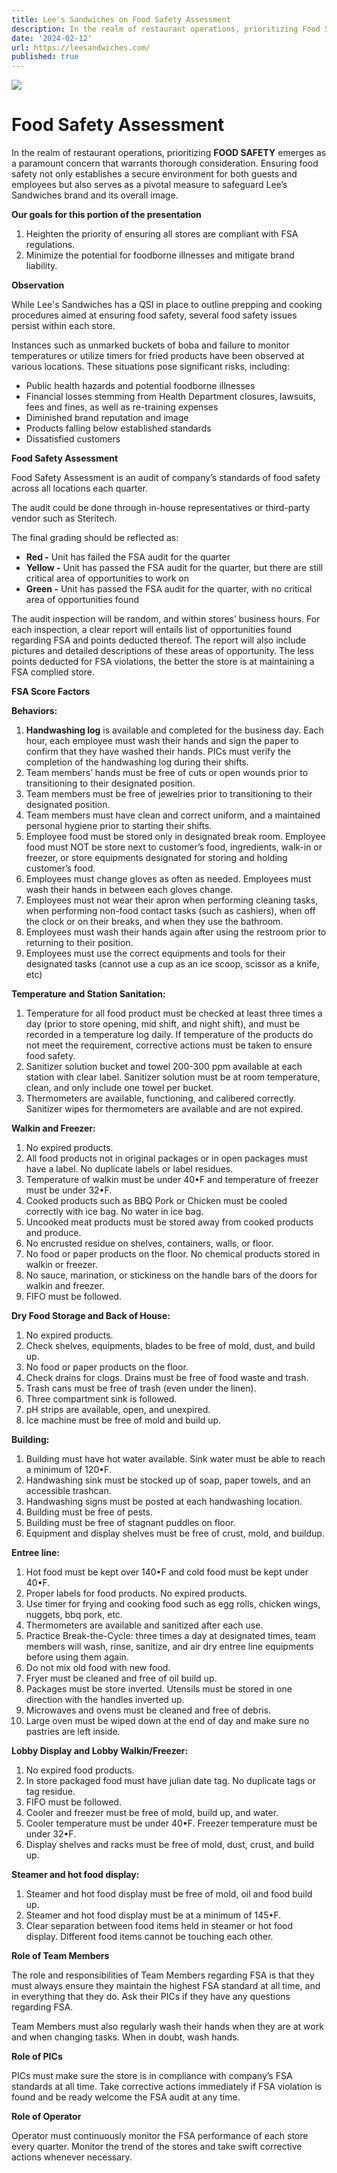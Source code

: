 ```yaml
---
title: Lee's Sandwiches on Food Safety Assessment
description: In the realm of restaurant operations, prioritizing Food Safety emerges as a paramount concern that warrants thorough consideration.
date: '2024-02-12'
url: https://leesandwiches.com/
published: true
---
```


[![](https://i.ibb.co/pQTcMVg/leesrewards.jpg)](https://leesandwiches.com/)

# Food Safety Assessment

In the realm of restaurant operations, prioritizing **FOOD SAFETY** emerges as a paramount concern that warrants thorough consideration. Ensuring food safety not only establishes a secure environment for both guests and employees but also serves as a pivotal measure to safeguard Lee’s Sandwiches brand and its overall image.

**Our goals for this portion of the presentation**

1. Heighten the priority of ensuring all stores are compliant with FSA regulations.
2. Minimize the potential for foodborne illnesses and mitigate brand liability.

**Observation**

While Lee's Sandwiches has a QSI in place to outline prepping and cooking procedures aimed at ensuring food safety, several food safety issues persist within each store.

Instances such as unmarked buckets of boba and failure to monitor temperatures or utilize timers for fried products have been observed at various locations. These situations pose significant risks, including:

- Public health hazards and potential foodborne illnesses
- Financial losses stemming from Health Department closures, lawsuits, fees and fines, as well as re-training expenses
- Diminished brand reputation and image
- Products falling below established standards
- Dissatisfied customers

**Food Safety Assessment**

Food Safety Assessment is an audit of company’s standards of food safety across all locations each quarter.

The audit could be done through in-house representatives or third-party vendor such as Steritech.

The final grading should be reflected as:

- **Red -** Unit has failed the FSA audit for the quarter
- **Yellow -** Unit has passed the FSA audit for the quarter, but there are still critical area of opportunities to work on
- **Green -** Unit has passed the FSA audit for the quarter, with no critical area of opportunities found

The audit inspection will be random, and within stores’ business hours. For each inspection, a clear report will entails list of opportunities found regarding FSA and points deducted thereof. The report will also include pictures and detailed descriptions of these areas of opportunity. The less points deducted for FSA violations, the better the store is at maintaining a FSA complied store.

**FSA Score Factors**

**Behaviors:**

1. **Handwashing log** is available and completed for the business day. Each hour, each employee must wash their hands and sign the paper to confirm that they have washed their hands. PICs must verify the completion of the handwashing log during their shifts.
2. Team members’ hands must be free of cuts or open wounds prior to transitioning to their designated position.
3. Team members must be free of jewelries prior to transitioning to their designated position.
4. Team members must have clean and correct uniform, and a maintained personal hygiene prior to starting their shifts.
5. Employee food must be stored only in designated break room. Employee food must NOT be store next to customer’s food, ingredients, walk-in or freezer, or store equipments designated for storing and holding customer’s food.
6. Employees must change gloves as often as needed. Employees must wash their hands in between each gloves change.
7. Employees must not wear their apron when performing cleaning tasks, when performing non-food contact tasks (such as cashiers), when off the clock or on their breaks, and when they use the bathroom.
8. Employees must wash their hands again after using the restroom prior to returning to their position.
9. Employees must use the correct equipments and tools for their designated tasks (cannot use a cup as an ice scoop, scissor as a knife, etc)

**Temperature** **and Station Sanitation:**

1. Temperature for all food product must be checked at least three times a day (prior to store opening, mid shift, and night shift), and must be recorded in a temperature log daily. If temperature of the products do not meet the requirement, corrective actions must be taken to ensure food safety.
2. Sanitizer solution bucket and towel 200-300 ppm available at each station with clear label. Sanitizer solution must be at room temperature, clean, and only include one towel per bucket.
3. Thermometers are available, functioning, and calibered correctly. Sanitizer wipes for thermometers are available and are not expired.

**Walkin and Freezer:**

1. No expired products.
2. All food products not in original packages or in open packages must have a label. No duplicate labels or label residues.
3. Temperature of walkin must be under 40•F and temperature of freezer must be under 32•F.
4. Cooked products such as BBQ Pork or Chicken must be cooled correctly with ice bag. No water in ice bag.
5. Uncooked meat products must be stored away from cooked products and produce.
6. No encrusted residue on shelves, containers, walls, or floor.
7. No food or paper products on the floor. No chemical products stored in walkin or freezer.
8. No sauce, marination, or stickiness on the handle bars of the doors for walkin and freezer.
9. FIFO must be followed.

**Dry Food Storage and Back of House:**

1.  No expired products.
2.  Check shelves, equipments, blades to be free of mold, dust, and build up.
3.  No food or paper products on the floor.
4.  Check drains for clogs. Drains must be free of food waste and trash.
5.  Trash cans must be free of trash (even under the linen).
6.  Three compartment sink is followed.
7.  pH strips are available, open, and unexpired.
8.  Ice machine must be free of mold and build up.

**Building:**

1. Building must have hot water available. Sink water must be able to reach a minimum of 120•F.
2. Handwashing sink must be stocked up of soap, paper towels, and an accessible trashcan.
3. Handwashing signs must be posted at each handwashing location.
4. Building must be free of pests.
5. Building must be free of stagnant puddles on floor.
6. Equipment and display shelves must be free of crust, mold, and buildup.

**Entree line:**

1. Hot food must be kept over 140•F and cold food must be kept under 40•F.
2. Proper labels for food products. No expired products.
3. Use timer for frying and cooking food such as egg rolls, chicken wings, nuggets, bbq pork, etc.
4. Thermometers are available and sanitized after each use.
5. Practice Break-the-Cycle: three times a day at designated times, team members will wash, rinse, sanitize, and air dry entree line equipments before using them again.
6. Do not mix old food with new food.
7. Fryer must be cleaned and free of oil build up.
8. Packages must be store inverted. Utensils must be stored in one direction with the handles inverted up.
9. Microwaves and ovens must be cleaned and free of debris.
10. Large oven must be wiped down at the end of day and make sure no pastries are left inside.

**Lobby Display and Lobby Walkin/Freezer:**

1. No expired food products.
2. In store packaged food must have julian date tag. No duplicate tags or tag residue.
3. FIFO must be followed.
4. Cooler and freezer must be free of mold, build up, and water.
5. Cooler temperature must be under 40•F. Freezer temperature must be under 32•F.
6. Display shelves and racks must be free of mold, dust, crust, and build up.

**Steamer and hot food display:**

1. Steamer and hot food display must be free of mold, oil and food build up.
2. Steamer and hot food display must be at a minimum of 145•F.
3. Clear separation between food items held in steamer or hot food display. Different food items cannot be touching each other.

**Role of Team Members**

The role and responsibilities of Team Members regarding FSA is that they must always ensure they maintain the highest FSA standard at all time, and in everything that they do. Ask their PICs if they have any questions regarding FSA.

Team Members must also regularly wash their hands when they are at work and when changing tasks. When in doubt, wash hands.

**Role of PICs**

PICs must make sure the store is in compliance with company’s FSA standards at all time. Take corrective actions immediately if FSA violation is found and be ready welcome the FSA audit at any time.

**Role of Operator**

Operator must continuously monitor the FSA performance of each store every quarter. Monitor the trend of the stores and take swift corrective actions whenever necessary.
